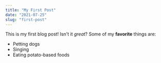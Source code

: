 ```yaml
---
title: "My First Post"
date: "2021-07-25"
slug: "first-post"
---
```

This is my first blog post! Isn't it *great*?
Some of my **favorite** things are:
* Petting dogs
* Singing
* Eating potato-based foods